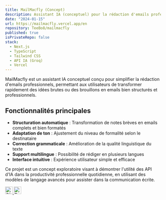 ```yaml
---
title: MailMacfly (Concept)
description: Assistant IA (conceptuel) pour la rédaction d'emails professionnels, transformant des brouillons ou idées en emails structurés. Exploration d'API IA.
date: "2024-01-15"
url: https://mailmacfly.vercel.app/en
repository: TeeBo8/mailmacfly
published: true
isPrivateRepo: false
stack:
  - Next.js 
  - TypeScript
  - Tailwind CSS
  - API IA (Groq)
  - Vercel
---
```


MailMacfly est un assistant IA conceptuel conçu pour simplifier la rédaction d'emails professionnels, permettant aux utilisateurs de transformer rapidement des idées brutes ou des brouillons en emails bien structurés et professionnels.

## Fonctionnalités principales

- **Structuration automatique** : Transformation de notes brèves en emails complets et bien formatés
- **Adaptation de ton** : Ajustement du niveau de formalité selon le destinataire
- **Correction grammaticale** : Amélioration de la qualité linguistique du texte
- **Support multilingue** : Possibilité de rédiger en plusieurs langues
- **Interface intuitive** : Expérience utilisateur simple et efficace

Ce projet est un concept exploratoire visant à démontrer l'utilité des API d'IA dans la productivité professionnelle quotidienne, en utilisant des modèles de langage avancés pour assister dans la communication écrite.

<div className="flex justify-end gap-2 mt-5">
  <a href="https://github.com/TeeBo8" target="_blank" rel="noopener noreferrer">
    <img src="https://i.imgur.com/gNeMtO4.png" alt="GitHub" width="24" height="24" />
  </a>
  <a href="https://x.com/THIBAUL76280609" target="_blank" rel="noopener noreferrer">
    <img src="https://i.imgur.com/yvDFaXX.png" alt="Twitter" width="24" height="24" />
  </a>
</div> 